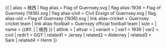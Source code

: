 {{ {{{1<noinclude>|country showdata</noinclude>}}}
| alias = 根西
| flag alias = Flag of Guernsey.svg
| flag alias-1936 = Flag of Guernsey (1936).svg
| flag alias-civil = Civil Ensign of Guernsey.svg
| flag alias-old = Flag of Guernsey (1936).svg
| link alias-cricket = Guernsey {{{age|}}} cricket team
| link alias-football = Guernsey official football team
| size = {{{size|}}}
| name = {{#if: {{{name|}}} | {{{name|}}} | 根西 }}
| altlink = {{{altlink|}}}
| altvar = {{{altvar|}}}
| variant = {{{variant|}}}
<noinclude>
| var1 = 1936
| var2 = civil
| redir1 = GGY
| related1 = Jersey
| related2 = Alderney
| related3 = Sark
| related4 = Herm
</noinclude>
}}